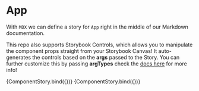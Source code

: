 

<Meta title="MDX/App" component={App} />

# App

With `MDX` we can define a story for `App` right in the middle of our
Markdown documentation.

This repo also supports Storybook Controls, which allows
you to manipulate the component props straight from your Storybook Canvas! It auto-generates the controls based on the
**args** passed to the Story. You can
further customize this by passing **argTypes** check the [docs
here](https://storybook.js.org/docs/react/essentials/controls)
for more info!

<!--- This is your MDX story template, works just like TSX! -->


<Canvas>
    <Story
        name="Enabled"
        args={{
            disabled: false,
            onClick: action("Button clicked!"),
        }}
        argTypes={{ disabled: { control: { type: "boolean" } } }}
    >
        {ComponentStory.bind({})}
    </Story>
    <Story
        name="Disabled"
        args={{
            disabled: true,
        }}
    >
        {ComponentStory.bind({})}
    </Story>
</Canvas>
